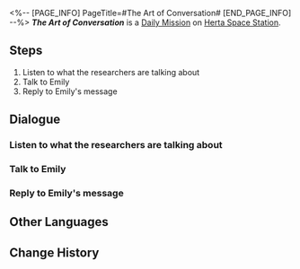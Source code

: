 <%-- [PAGE_INFO]
PageTitle=#The Art of Conversation#
[END_PAGE_INFO] --%>
{{Stub|Dialogue.}}
{{Mission Infobox
|id            = 3000601
|title         = 
|image         = <!--Mission The Art of Conversation.png-->
|type          = Daily
|event_name    = 
|chapter       = 
|requirements  = {{subst:void|<!--Unknown: {"Type":"Manual"}-->}}
|summary       = <!--official mission summary from Fate's Atlas-->
|characters    = Trailblazer
|startLocation = [[Herta Space Station]] - [[Storage Zone]]
|world         = Herta Space Station
|area          = Storage Zone
|prev          = 
|next          = 
|rewards       = Credit*5,000
}}
'''''The Art of Conversation''''' is a [[Daily Mission]] on [[Herta Space Station]].

==Steps==
# Listen to what the researchers are talking about
# Talk to Emily
# Reply to Emily's message

<!--
==Gameplay Notes==

--><!--
==Trial Character==

-->
==Dialogue==
{{Stub Dialogue}}

===Listen to what the researchers are talking about===
{{Mission Description|type=daily|location=Storage Zone|The researchers are gossiping about someone. Go and listen in on what they're saying.}}
{{Dialogue Start}}
:{{tx}}
{{Dialogue End}}

===Talk to Emily===
{{Mission Description|type=daily|location=Storage Zone|update|A small piece of advice may change a person's life. Quickly, tell Emily what everyone has been recommending!}}
{{Dialogue Start}}
:{{tx}}
{{Dialogue End}}

===Reply to Emily's message===
{{Mission Description|type=daily|location=Storage Zone|update|Emily is starting to learn how to chat with people. Use text messages to help her revise what she has learned.}}
{{Dialogue Start}}
:{{tx}}
{{Dialogue End}}

==Other Languages==
{{Other Languages
|en   = The Art of Conversation
|zhs  = 聊天的艺术
|zht  = 聊天的藝術
|ja   = 雑談の芸術
|ko   = 대화의 예술
|es   = El arte de la conversación
|fr   = L'Art de la conversation
|ru   = Искусство беседы
|th   = ศิลปะแห่งวาทศิลป์
|vi   = Nghệ Thuật Trò Chuyện
|de   = Die Kunst der Konversation
|id   = Seni Berkomunikasi
|pt   = A Arte da Conversa
}}

==Change History==
{{Change History|1.0}}
